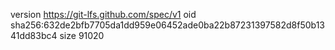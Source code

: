 version https://git-lfs.github.com/spec/v1
oid sha256:632de2bfb7705da1dd959e06452ade0ba22b87231397582d8f50b1341dd83bc4
size 91020
